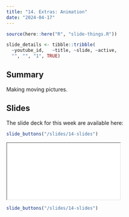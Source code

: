 ```yaml
---
title: "14. Extras: Animation"
date: "2024-04-17"
---
```


```r
source(here::here("R", "slide-things.R"))

slide_details <- tibble::tribble(
  ~youtube_id,   ~title, ~slide, ~active,
  "", "", "1", TRUE)

```

## Summary

Making moving pictures.


## Slides

The slide deck for this week are available here: 

```r
slide_buttons("/slides/14-slides")
```

<div>
```{=html}
<iframe class="slide-deck" src="/slides/14-slides.html"></iframe>
```
</div>


```r
slide_buttons("/slides/14-slides")
```
